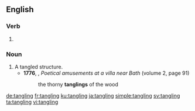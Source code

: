 ==English==

===Verb===
{{head|en|present participle}}

# {{present participle of|tangle|lang=en}}

===Noun===
{{en-noun}}

# A tangled structure.
#* '''1776''', {{w|Anna, Lady Miller}}, ''Poetical amusements at a villa near Bath'' (volume 2, page 91)
#*: the thorny '''tanglings''' of the wood

[[de:tangling]]
[[fr:tangling]]
[[ku:tangling]]
[[ja:tangling]]
[[simple:tangling]]
[[sv:tangling]]
[[ta:tangling]]
[[vi:tangling]]